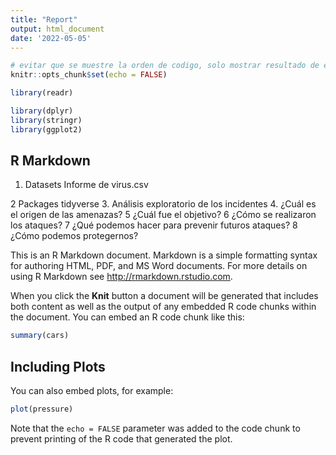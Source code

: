 ```yaml
---
title: "Report"
output: html_document
date: '2022-05-05'
---
```


```r
# evitar que se muestre la orden de codigo, solo mostrar resultado de ejecucion
knitr::opts_chunk$set(echo = FALSE)
```

```r
library(readr)
```

```r
library(dplyr)
library(stringr)
library(ggplot2)
```

## R Markdown
1. Datasets
Informe de virus.csv

2 Packages
tidyverse
3. Análisis exploratorio de los incidentes
4. ¿Cuál es el origen de las amenazas?
5 ¿Cuál fue el objetivo?
6 ¿Cómo se realizaron los ataques?
7 ¿Qué podemos hacer para prevenir futuros ataques?
8 ¿Cómo podemos protegernos?












This is an R Markdown document. Markdown is a simple formatting syntax for authoring HTML, PDF, and MS Word documents. For more details on using R Markdown see <http://rmarkdown.rstudio.com>.

When you click the **Knit** button a document will be generated that includes both content as well as the output of any embedded R code chunks within the document. You can embed an R code chunk like this:

```r
summary(cars)
```

## Including Plots

You can also embed plots, for example:

```r
plot(pressure)
```

Note that the `echo = FALSE` parameter was added to the code chunk to prevent printing of the R code that generated the plot.
